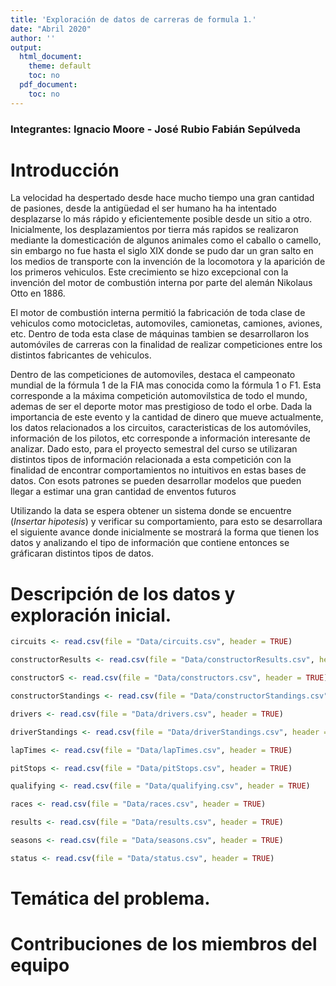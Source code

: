 ---
title: 'Exploración de datos de carreras de formula 1.'
date: "Abril 2020"
author: ''
output:
  html_document:
    theme: default
    toc: no
  pdf_document:
    toc: no
---

### Integrantes: Ignacio Moore - José Rubio Fabián Sepúlveda

# Introducción

La velocidad ha despertado desde hace mucho tiempo una gran cantidad de pasiones, desde la antigüedad el ser humano ha ha intentado desplazarse lo más rápido y eficientemente posible desde un sitio a otro. Inicialmente, los desplazamientos por tierra más rapidos se realizaron mediante la domesticación de algunos animales como el caballo o camello, sin embargo no fue hasta el siglo XIX donde se pudo dar un gran salto en los medios de transporte con la invención de la locomotora y la aparición de los primeros vehiculos. Este crecimiento se hizo excepcional con la invención del motor de combustión interna por parte del alemán Nikolaus Otto en 1886.

El motor de combustión interna permitió la fabricación de toda clase de vehiculos como motocicletas, automoviles, camionetas, camiones, aviones, etc. Dentro de toda esta clase de máquinas tambien se desarrollaron los automóviles de carreras con la finalidad de realizar competiciones entre los distintos fabricantes de vehiculos.

Dentro de las competiciones de automoviles, destaca el campeonato mundial de la fórmula 1 de la FIA mas conocida como la fórmula 1 o F1. Esta corresponde a la máxima competición automovilstica de todo el mundo, ademas de ser el deporte motor mas prestigioso de todo el orbe. Dada la importancia de este evento y la cantidad de dinero que mueve actualmente, los datos relacionados a los circuitos, caracteristicas de los automóviles, información de los pilotos, etc corresponde a información interesante de analizar. Dado esto, para el proyecto semestral del curso se utilizaran distintos tipos de información relacionada a esta competición con la finalidad de encontrar comportamientos no intuitivos en estas bases de datos. Con esots patrones se pueden desarrollar modelos que pueden llegar a estimar una gran cantidad de enventos futuros

Utilizando la data se espera obtener un sistema donde se encuentre (*Insertar hipotesis*) y verificar su comportamiento, para esto se desarrollara el siguiente avance donde inicialmente se mostrará la forma que tienen los datos y analizando el tipo de información que contiene entonces se gráficaran distintos tipos de datos.


# Descripción de los datos y exploración inicial.

```{r}
circuits <- read.csv(file = "Data/circuits.csv", header = TRUE)

constructorResults <- read.csv(file = "Data/constructorResults.csv", header = TRUE)

constructorS <- read.csv(file = "Data/constructors.csv", header = TRUE)

constructorStandings <- read.csv(file = "Data/constructorStandings.csv", header = TRUE)

drivers <- read.csv(file = "Data/drivers.csv", header = TRUE)

driverStandings <- read.csv(file = "Data/driverStandings.csv", header = TRUE)

lapTimes <- read.csv(file = "Data/lapTimes.csv", header = TRUE)

pitStops <- read.csv(file = "Data/pitStops.csv", header = TRUE)

qualifying <- read.csv(file = "Data/qualifying.csv", header = TRUE)

races <- read.csv(file = "Data/races.csv", header = TRUE)

results <- read.csv(file = "Data/results.csv", header = TRUE)

seasons <- read.csv(file = "Data/seasons.csv", header = TRUE)

status <- read.csv(file = "Data/status.csv", header = TRUE)
```

# Temática del problema.



# Contribuciones de los miembros del equipo






